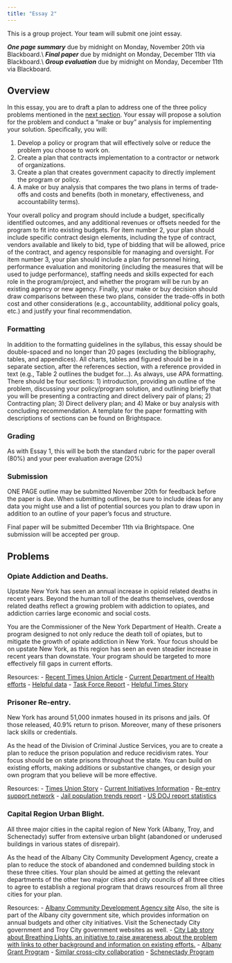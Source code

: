 ```yaml
---
title: "Essay 2"
---
```


::: callout-important
This is a group project.  Your team will submit one joint essay.
:::

::: callout-note
**_One page summary_** due by midnight on Monday, November 20th via Blackboard.\\
**_Final paper_** due by midnight on Monday, December 11th via Blackboard.\\
**_Group evaluation_** due by midnight on Monday, December 11th via Blackboard.
:::

## Overview
In this essay, you are to draft a plan to address one of the three policy problems mentioned in the [next section](#problems). Your essay will propose a solution for the problem and conduct a "make or buy" analysis for implementing your solution. Specifically, you will:

1. Develop a policy or program that will effectively solve or reduce the problem you choose to work on.
2. Create a plan that contracts implementation to a contractor or network of organizations.
3. Create a plan that creates government capacity to directly implement the program or policy.
4. A make or buy analysis that compares the two plans in terms of trade-offs and costs and benefits (both in monetary, effectiveness, and accountability terms).

Your overall policy and program should include a budget, specifically identified outcomes, and any additional revenues or offsets needed for the program to fit into existing budgets. For item number 2, your plan should include specific contract design elements, including the type of contract, vendors available and likely to bid, type of bidding that will be allowed, price of the contract, and agency responsible for managing and oversight. For item number 3, your plan should include a plan for personnel hiring, performance evaluation and monitoring (including the measures that will be used to judge performance), staffing needs and skills expected for each role in the program/project, and whether the program will be run by an existing agency or new agency. Finally, your make or buy decision should draw comparisons between these two plans, consider the trade-offs in both cost and other considerations (e.g., accountability, additional policy goals, etc.) and justify your final recommendation.

### Formatting
In addition to the formatting guidelines in the syllabus, this essay should be double-spaced and no longer than 20 pages (excluding the bibliography, tables, and appendices). All charts, tables and figured should be in a separate section, after the references section, with a reference provided in text (e.g., Table 2 outlines the budget for...). As always, use APA formatting. There should be four sections: 1) introduction, providing an outline of the problem, discussing your policy/program solution, and outlining briefly that you will be presenting a contracting and direct delivery pair of plans; 2) Contracting plan; 3) Direct delivery plan; and 4) Make or buy analysis with concluding recommendation. A template for the paper formatting with descriptions of sections can be found on Brightspace.

### Grading
As with Essay 1, this will be both the standard rubric for the paper overall (80%) and your peer evaluation average (20%)

### Submission
ONE PAGE outline may be submitted November 20th for feedback before the paper is due. When submitting outlines, be sure to include ideas for any data you might use and a list of potential sources you plan to draw upon in addition to an outline of your paper's focus and structure.

Final paper will be submitted December 11th via Brightspace. One submission will be accepted per group.

## Problems
### Opiate Addiction and Deaths.
Upstate New York has seen an annual increase in opioid related deaths in recent years. Beyond the human toll of the deaths themselves, overdose related deaths reflect a growing problem with addiction to opiates, and addiction carries large economic and social costs.

You are the Commissioner of the New York Department of Health. Create a program designed to not only reduce the death toll of opiates, but to mitigate the growth of opiate addiction in New York. Your focus should be on upstate New York, as this region has seen an even steadier increase in recent years than downstate. Your program should be targeted to more effectively fill gaps in current efforts.

Resources:
- [Recent Times Union Article](https://www.timesunion.com/local/article/Opioids-The-death-toll-keeps-rising-12832368.php)
- [Current Department of Health efforts](https://www.health.ny.gov/community/opioid_epidemic/)
- [Helpful data](https://www.health.ny.gov/statistics/opioid/)
- [Task Force Report](https://www.health.ny.gov/statistics/opioid/data/pdf/nys_jul17.pdf)
- [Helpful Times Story](https://www.nytimes.com/2018/02/19/nyregion/opioid-overdose-heroin-deaths-new-york.html)

### Prisoner Re-entry.
New York has around 51,000 inmates housed in its prisons and jails. Of those released, 40.9% return to prison. Moreover, many of these prisoners lack skills or credentials. 

As the head of the Division of Criminal Justice Services, you are to create a plan to reduce the prison population and reduce recidivism rates. Your focus should be on state prisons throughout the state. You can build on existing efforts, making additions or substantive changes, or design your own program that you believe will be more effective.

Resources:
- [Times Union Story](https://www.timesunion.com/news/article/By-the-numbers-New-York-s-prison-population-12216340.php)
- [Current Initiatives Information](http://www.criminaljustice.ny.gov/crimnet/ojsa/initiatives/offender_reentry.htm)
- [Re-entry support network](https://www.reentry.net/ny/)
- [Jail population trends report](http://www.criminaljustice.ny.gov/crimnet/ojsa/jail_pop_y.pdf)
- [US DOJ report statistics](https://bjafactsheets.iir.com/State/NY)

### Capital Region Urban Blight.
All three major cities in the capital region of New York (Albany, Troy, and Schenectady) suffer from extensive urban blight (abandoned or underused buildings in various states of disrepair). 

As the head of the Albany City Community Development Agency, create a plan to reduce the stock of abandoned and condemned building stock in these three cities. Your plan should be aimed at getting the relevant departments of the other two major cities and city councils of all three cities to agree to establish a regional program that draws resources from all three cities for your plan.

Resources:
- [Albany Community Development Agency site](https://www.albanyny.gov/Government/Departments/ACDA.aspx) Also, the site is part of the Albany city government site, which provides information on annual budgets and other city initiatives. Visit the Schenectady City government and Troy City government websites as well.
- [City Lab story about Breathing Lights, an initiative to raise awareness about the problem with links to other background and information on existing efforts.](https://www.citylab.com/solutions/2016/09/breathing-lights-illuminates-blight-vacancy-upstate-new-york/502283/)
- [Albany Grant Program](http://wamc.org/post/albany-mayor-announces-1000000-vacant-building-grant-program)
- [Similar cross-city collaboration](http://www.cityofschenectady.com/Archive/ViewFile/Item/495)
- [Schenectady Program](http://spectrumlocalnews.com/nys/capital-region/news/2018/01/18/new-program-in-schenectady-helps-fight-urban-blight)